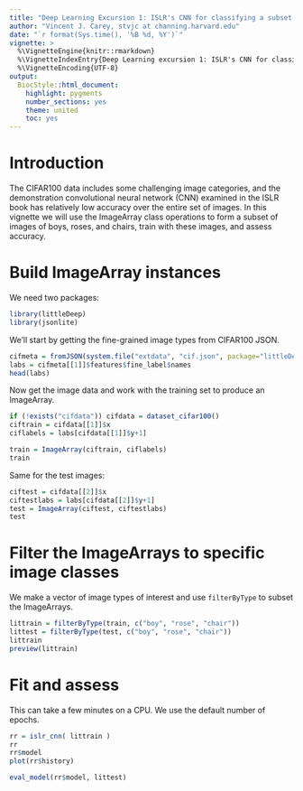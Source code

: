 ```yaml
---
title: "Deep Learning Excursion 1: ISLR's CNN for classifying a subset of CIFAR100 images"
author: "Vincent J. Carey, stvjc at channing.harvard.edu"
date: "`r format(Sys.time(), '%B %d, %Y')`"
vignette: >
  %\VignetteEngine{knitr::rmarkdown}
  %\VignetteIndexEntry{Deep Learning excursion 1: ISLR's CNN for classifying a subset of CIFAR100 images}
  %\VignetteEncoding{UTF-8}
output:
  BiocStyle::html_document:
    highlight: pygments
    number_sections: yes
    theme: united
    toc: yes
---
```


# Introduction

The CIFAR100 data includes some challenging image categories,
and the demonstration convolutional neural network (CNN) examined
in the ISLR book has relatively low accuracy over the entire
set of images.  In this vignette we will use the ImageArray
class operations to form a subset of images of boys, roses, and chairs,
train with these images, and assess accuracy.

# Build ImageArray instances

We need two packages:
```r
library(littleDeep)
library(jsonlite)
```

We'll start by getting the fine-grained image types
from CIFAR100 JSON.

```r
cifmeta = fromJSON(system.file("extdata", "cif.json", package="littleDeep"))
labs = cifmeta[[1]]$features$fine_label$names
head(labs)
```

Now get the image data and work with the training set
to produce an ImageArray.

```r
if (!exists("cifdata")) cifdata = dataset_cifar100()
ciftrain = cifdata[[1]]$x
ciflabels = labs[cifdata[[1]]$y+1]

train = ImageArray(ciftrain, ciflabels)
train
```

Same for the test images:
```r
ciftest = cifdata[[2]]$x
ciftestlabs = labs[cifdata[[2]]$y+1]
test = ImageArray(ciftest, ciftestlabs)
test
```

# Filter the ImageArrays to specific image classes

We make a vector of image types of interest and use `filterByType`
to subset the ImageArrays.
```r
littrain = filterByType(train, c("boy", "rose", "chair"))
littest = filterByType(test, c("boy", "rose", "chair"))
littrain
preview(littrain)
```

# Fit and assess

This can take a few minutes on a CPU.  We use the default
number of epochs.
```r
rr = islr_cnn( littrain )
rr
rr$model
plot(rr$history)

eval_model(rr$model, littest)
```
